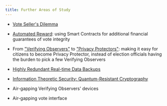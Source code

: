 ```yaml
---
title: Further Areas of Study
---
```


- [Vote Seller's Dilemma](/further-study/vote-sellers-dilemma)

- [Automated Reward](/further-study/automated-reward): using Smart Contracts for additional financial guarantees of vote integrity

- From ["Verifying Observers"](/verifiability/verifying-observers) to ["Privacy Protectors"](/further-study/privacy-protectors): making it easy for citizens to become Privacy Protector, instead of election officials having the burden to pick a few Verifying Observers

- [Highly Redundant Real-time Data Backups](/further-study/data-backups)

- [Information Theoretic Security: Quantum-Resistant Cryptography](/further-study/information-theoretic-security)

- Air-gapping Verifying Observers' devices

- Air-gapping vote interface
